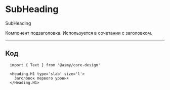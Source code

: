 
# SubHeading
<SubHeading> SubHeading </SubHeading>

Компонент подзаголовка. Используется в сочетании с заголовком.

---------------------------------------
## Код
```
  import { Text } from '@asmy/core-design'

  <Heading.H1 type='slab' size='l'>
    Заголовок первого уровня
  </Heading.H1>
```

